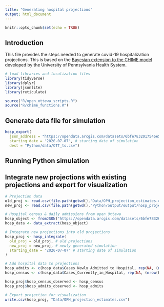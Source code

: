 ```yaml
---
title: "Generating hospital projections"
output: html_document
---
```


```r
knitr::opts_chunk$set(echo = TRUE)
```

## Introduction

This file provides the steps needed to generate covid-19 hospitalization projections. This is based on the [Bayesian extension to the CHIME model](https://github.com/pennsignals/chime_sims) developed by the University of Pennsylvania Health System.

```r
# load libraries and localization files
library(tidyverse)
library(dplyr)
library(jsonlite)
library(reticulate)

source("R/open_ottawa_scripts.R")
source("R/chime_functions.R")
```

## Generate data file for simulation
```r
hosp_export(
  json_address = "https://opendata.arcgis.com/datasets/6bfe7832017546e5b30c5cc6a201091b_0/FeatureServer/0/query?where=1%3D1&outFields=_Date,Cases_Currently_in_Hospital&outSR=4326&f=json", # address for open Ottawa hosp data
  starting_date = "2020-07-07", # starting date of simulation
  dest = "Python/data/OTT_ts.csv")
```

## Running Python simulation

## Integrate new projections with existing projections and export for visualization
```r
# Projection data
old_proj <- read.csv(file.path(getwd(),"Data/OPH_projection_estimates.csv"))
new_proj <- read.csv(file.path(getwd(),"Python/output/output/hosp_projections.csv"))

# Hospital census & daily admissions from open Ottawa
hosp_object <- fromJSON("https://opendata.arcgis.com/datasets/6bfe7832017546e5b30c5cc6a201091b_0/FeatureServer/0/query?where=1%3D1&outFields=Cases_Newly_Admitted_to_Hospital,Cases_Currently_in_Hospital,_Date&outSR=4326&f=json")
hosp_data <- data_extract(hosp_object)

# Integrate new projections into old projections
hosp_proj <- hosp_integrate(
  old_proj = old_proj, # old projections
  new_proj = new_proj, # newly generated simulation
  starting_date = "2020-07-07" # starting date of simulation
)

# Add hospital data to projections
hosp_admits <- c(hosp_data$Cases_Newly_Admitted_to_Hospital, rep(NA, (nrow(hosp_proj) - nrow(hosp_data))))
hosp_census <- c(hosp_data$Cases_Currently_in_Hospital, rep(NA, (nrow(hosp_proj) - nrow(hosp_data))))

hosp_proj$hosp_census_observed <- hosp_census
hosp_proj$hosp_admits_observed <- hosp_admits

# Export projection for visualization
write.csv(hosp_proj, "Data/OPH_projection_estimates.csv")
```